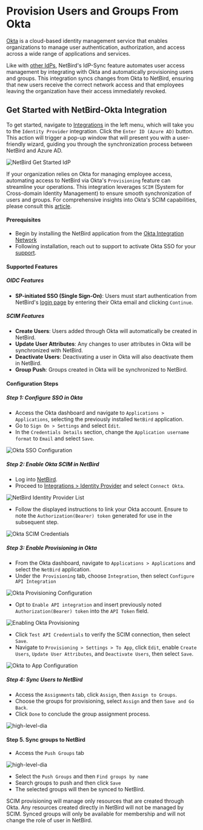 # Provision Users and Groups From Okta

[Okta](https://www.okta.com/) is a cloud-based identity management service that enables organizations to manage user authentication,
authorization, and access across a wide range of applications and services.

Like with [other IdPs](/how-to/provision-users-and-groups-from-idp), NetBird's IdP-Sync feature automates user access management by integrating with Okta and automatically
provisioning users and groups. This integration syncs changes from Okta to NetBird, ensuring that new users receive the
correct network access and that employees leaving the organization have their access immediately revoked.

## Get Started with NetBird-Okta Integration

To get started, navigate to [Integrations](https://app.netbird.io/integrations) in the left menu, which will take you to the `Identity Provider` integration.
Click the `Enter ID (Azure AD)` button. This action will trigger a pop-up window that will present you with a user-friendly
wizard, guiding you through the synchronization process between NetBird and Azure AD.

![NetBird Get Started IdP](/docs-static/img/how-to-guides/microsoft-entra-id-sync/FkdC8BV.png)

If your organization relies on Okta for managing employee access, automating access to NetBird via Okta's `Provisioning` feature can streamline your operations. This integration leverages `SCIM` (System for Cross-domain Identity Management) to ensure smooth synchronization of users and groups. For comprehensive insights into Okta's SCIM capabilities, please consult this [article](https://www.okta.com/blog/2017/01/what-is-scim/).

#### Prerequisites
- Begin by installing the NetBird application from the [Okta Integration Network](https://www.okta.com/integrations/netbird)
- Following installation, reach out to support to activate Okta SSO for your [support](mailto:support@netbird.io).

#### Supported Features


##### OIDC Features
- **SP-initiated SSO (Single Sign-On)**: Users must start authentication from NetBird's [login page](https://app.netbird.io/)
by entering their Okta email and clicking `Continue`.

##### SCIM Features
- **Create Users**: Users added through Okta will automatically be created in NetBird.
- **Update User Attributes**: Any changes to user attributes in Okta will be synchronized with NetBird.
- **Deactivate Users**: Deactivating a user in Okta will also deactivate them in NetBird.
- **Group Push**: Groups created in Okta will be synchronized to NetBird.

#### Configuration Steps
##### Step 1: Configure SSO in Okta
- Access the Okta dashboard and navigate to `Applications > Applications`, selecting the previously installed `NetBird` application.
- Go to `Sign On > Settings` and select `Edit`.
- In the `Credentials Details` section, change the `Application username format` to `Email` and select `Save`.

<p>
    <img src="/docs-static/img/how-to-guides/okta-sso-configuration.png" alt="Okta SSO Configuration" className="imagewrapper-big"/>
</p>

##### Step 2: Enable Okta SCIM in NetBird
- Log into [NetBird](https://app.netbird.io/).
- Proceed to [Integrations > Identity Provider](https://app.netbird.io/integrations?tab=identity-provider) and select `Connect Okta`.

<p>
    <img src="/docs-static/img/how-to-guides/netbird-idp-list.png" alt="NetBird Identity Provider List" className="imagewrapper-big"/>
</p>

- Follow the displayed instructions to link your Okta account. Ensure to note the `Authorization(Bearer) token` generated for use in the subsequent step.

<p>
    <img src="/docs-static/img/how-to-guides/okta-scim-credentials.png" alt="Okta SCIM Credentials" className="imagewrapper-big"/>
</p>

##### Step 3: Enable Provisioning in Okta

- From the Okta dashboard, navigate to `Applications > Applications` and select the `NetBird` application.
- Under the` Provisioning` tab, choose `Integration`, then select `Configure API Integration`
<p>
    <img src="/docs-static/img/how-to-guides/okta-provisioning.png" alt="Okta Provisioning Configuration" className="imagewrapper-big"/>
</p>

- Opt to `Enable API integration` and insert previously noted `Authorization(Bearer) token` into the `API Token` field.

<p>
    <img src="/docs-static/img/how-to-guides/okta-provisioning-enabled.png" alt="Enabling Okta Provisioning" className="imagewrapper-big"/>
</p>

- Click `Test API Credentials` to verify the SCIM connection, then select `Save`.
- Navigate to `Provisioning > Settings > To App`, click `Edit`, enable `Create Users`, `Update User Attributes`, and `Deactivate Users`, then select `Save`.

<p>
    <img src="/docs-static/img/how-to-guides/okta-to-app-configuration.png" alt="Okta to App Configuration" className="imagewrapper-big"/>
</p>

##### Step 4: Sync Users to NetBird
- Access the `Assignments` tab, click `Assign`, then `Assign to Groups`.
- Choose the groups for provisioning, select `Assign` and then `Save and Go Back`.
- Click `Done` to conclude the group assignment process.

<p>
    <img src="/docs-static/img/how-to-guides/okta-assign-users-by-group.png" alt="high-level-dia" className="imagewrapper-big"/>
</p>

#### Step 5. Sync groups to NetBird
- Access the `Push Groups` tab
<p>
    <img src="/docs-static/img/how-to-guides/okta-push-groups.png" alt="high-level-dia" className="imagewrapper-big"/>
</p>

- Select the `Push Groups` and then `Find groups by name`
- Search groups to push and then click `Save`
- The selected groups will then be synced to NetBird.

<Note>
    SCIM provisioning will manage only resources that are created through Okta. Any resources created directly in
    NetBird will not be managed by SCIM.
</Note>
<Note>
    Synced groups will only be available for membership and will not change the role of user in NetBird.
</Note>